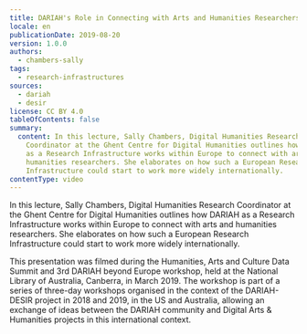 ```yaml
---
title: DARIAH's Role in Connecting with Arts and Humanities Researchers
locale: en
publicationDate: 2019-08-20
version: 1.0.0
authors:
  - chambers-sally
tags:
  - research-infrastructures
sources:
  - dariah
  - desir
license: CC BY 4.0
tableOfContents: false
summary:
  content: In this lecture, Sally Chambers, Digital Humanities Research
    Coordinator at the Ghent Centre for Digital Humanities outlines how DARIAH
    as a Research Infrastructure works within Europe to connect with arts and
    humanities researchers. She elaborates on how such a European Research
    Infrastructure could start to work more widely internationally.
contentType: video
---
```

In this lecture, Sally Chambers, Digital Humanities Research Coordinator at the Ghent Centre for Digital Humanities outlines how DARIAH as a Research Infrastructure works within Europe to connect with arts and humanities researchers. She elaborates on how such a European Research Infrastructure could start to work more widely internationally.

This presentation was filmed during the Humanities, Arts and Culture Data Summit and 3rd DARIAH beyond Europe workshop, held at the National Library of Australia, Canberra, in March 2019. The workshop is part of a series of three-day workshops organised in the context of the DARIAH-DESIR project in 2018 and 2019, in the US and Australia, allowing an exchange of ideas between the DARIAH community and Digital Arts & Humanities projects in this international context.

<VideoCard title="DARIAH's Role in Connecting with Arts and Humanities Researchers" id="aAPJ7FupHtg" image="images/sally-chambers.png" />

